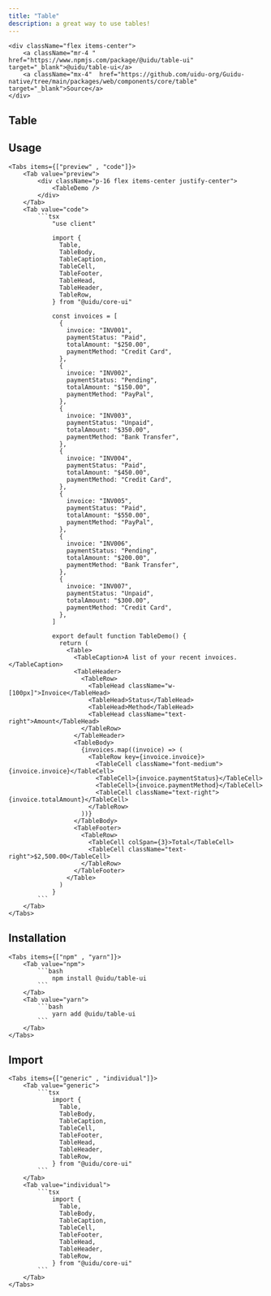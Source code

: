 ```yaml
---
title: "Table" 
description: a great way to use tables!
---
```



    <div className="flex items-center">
        <a className="mr-4 " href="https://www.npmjs.com/package/@uidu/table-ui" target="_blank">@uidu/table-ui</a>
        <a className="mx-4"  href="https://github.com/uidu-org/Guidu-native/tree/main/packages/web/components/core/table" target="_blank">Source</a>
    </div>

## Table

<TableDemo />

## Usage 

    <Tabs items={["preview" , "code"]}>
        <Tab value="preview">
            <div className="p-16 flex items-center justify-center">
                <TableDemo />
            </div>
        </Tab>
        <Tab value="code">
            ```tsx 
                "use client"

                import {
                  Table,
                  TableBody,
                  TableCaption,
                  TableCell,
                  TableFooter,
                  TableHead,
                  TableHeader,
                  TableRow,
                } from "@uidu/core-ui"

                const invoices = [
                  {
                    invoice: "INV001",
                    paymentStatus: "Paid",
                    totalAmount: "$250.00",
                    paymentMethod: "Credit Card",
                  },
                  {
                    invoice: "INV002",
                    paymentStatus: "Pending",
                    totalAmount: "$150.00",
                    paymentMethod: "PayPal",
                  },
                  {
                    invoice: "INV003",
                    paymentStatus: "Unpaid",
                    totalAmount: "$350.00",
                    paymentMethod: "Bank Transfer",
                  },
                  {
                    invoice: "INV004",
                    paymentStatus: "Paid",
                    totalAmount: "$450.00",
                    paymentMethod: "Credit Card",
                  },
                  {
                    invoice: "INV005",
                    paymentStatus: "Paid",
                    totalAmount: "$550.00",
                    paymentMethod: "PayPal",
                  },
                  {
                    invoice: "INV006",
                    paymentStatus: "Pending",
                    totalAmount: "$200.00",
                    paymentMethod: "Bank Transfer",
                  },
                  {
                    invoice: "INV007",
                    paymentStatus: "Unpaid",
                    totalAmount: "$300.00",
                    paymentMethod: "Credit Card",
                  },
                ]

                export default function TableDemo() {
                  return (
                    <Table>
                      <TableCaption>A list of your recent invoices.</TableCaption>
                      <TableHeader>
                        <TableRow>
                          <TableHead className="w-[100px]">Invoice</TableHead>
                          <TableHead>Status</TableHead>
                          <TableHead>Method</TableHead>
                          <TableHead className="text-right">Amount</TableHead>
                        </TableRow>
                      </TableHeader>
                      <TableBody>
                        {invoices.map((invoice) => (
                          <TableRow key={invoice.invoice}>
                            <TableCell className="font-medium">{invoice.invoice}</TableCell>
                            <TableCell>{invoice.paymentStatus}</TableCell>
                            <TableCell>{invoice.paymentMethod}</TableCell>
                            <TableCell className="text-right">{invoice.totalAmount}</TableCell>
                          </TableRow>
                        ))}
                      </TableBody>
                      <TableFooter>
                        <TableRow>
                          <TableCell colSpan={3}>Total</TableCell>
                          <TableCell className="text-right">$2,500.00</TableCell>
                        </TableRow>
                      </TableFooter>
                    </Table>
                  )
                }
            ```
        </Tab>
    </Tabs>

## Installation 

    <Tabs items={["npm" , "yarn"]}>
        <Tab value="npm">
            ```bash
                npm install @uidu/table-ui
            ```
        </Tab>
        <Tab value="yarn">
            ```bash
                yarn add @uidu/table-ui
            ```
        </Tab>
    </Tabs>

## Import 

    <Tabs items={["generic" , "individual"]}>
        <Tab value="generic">
            ```tsx
                import {
                  Table,
                  TableBody,
                  TableCaption,
                  TableCell,
                  TableFooter,
                  TableHead,
                  TableHeader,
                  TableRow,
                } from "@uidu/core-ui"
            ```
        </Tab>
        <Tab value="individual">
            ```tsx
                import {
                  Table,
                  TableBody,
                  TableCaption,
                  TableCell,
                  TableFooter,
                  TableHead,
                  TableHeader,
                  TableRow,
                } from "@uidu/core-ui"
            ```
        </Tab>
    </Tabs>
